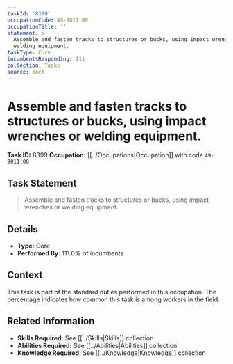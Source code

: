 ```yaml
---
taskId: '8399'
occupationCode: 49-9011.00
occupationTitle: ''
statement: >-
  Assemble and fasten tracks to structures or bucks, using impact wrenches or
  welding equipment.
taskType: Core
incumbentsResponding: 111
collection: Tasks
source: onet
---
```

# Assemble and fasten tracks to structures or bucks, using impact wrenches or welding equipment.

**Task ID:** 8399
**Occupation:** [[../Occupations|Occupation]] with code `49-9011.00`

## Task Statement

> Assemble and fasten tracks to structures or bucks, using impact wrenches or welding equipment.

## Details

- **Type:** Core
- **Performed By:** 111.0% of incumbents

## Context

This task is part of the standard duties performed in this occupation. The percentage indicates how common this task is among workers in the field.

## Related Information

- **Skills Required:** See [[../Skills|Skills]] collection
- **Abilities Required:** See [[../Abilities|Abilities]] collection
- **Knowledge Required:** See [[../Knowledge|Knowledge]] collection
